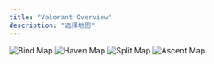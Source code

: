 ```yaml
---
title: "Valorant Overview"
description: "选择地图"
---
```


<CardGroup cols={2}>
  <Card href="/valorant/bind/sova/recon-dart-a" className="bg-white">
    <img src="/valorant/images/maps/bind.png" alt="Bind Map" style={{
      pointerEvents: 'none',
    }} />
  </Card>
  
  <Card href="/valorant/haven/sova/recon-dart-a" className="bg-white">
    <img src="/valorant/images/maps/haven.jpg" alt="Haven Map" style={{
      pointerEvents: 'none',
    }} />
  </Card>
  
  <Card href="/valorant/split/sova/recon-dart-a" className="bg-white">
    <img src="/valorant/images/maps/split.jpg" alt="Split Map" style={{
      pointerEvents: 'none',
    }} />
  </Card>
  
  <Card href="/valorant/ascent/sova/recon-dart-a" className="bg-white">
    <img src="/valorant/images/maps/ascent.jpg" alt="Ascent Map" style={{
      pointerEvents: 'none',
    }} />
  </Card>
</CardGroup>